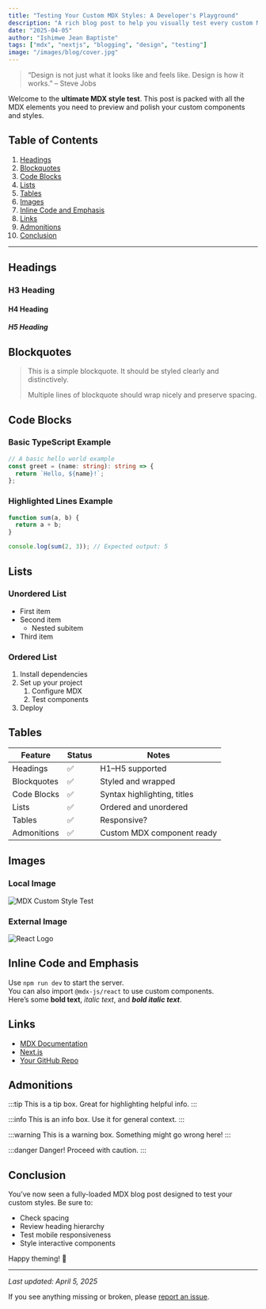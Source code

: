 ```yaml
---
title: "Testing Your Custom MDX Styles: A Developer's Playground"
description: "A rich blog post to help you visually test every custom MDX style you’ve configured, from headers to tables, code blocks, images, and more."
date: "2025-04-05"
author: "Ishimwe Jean Baptiste"
tags: ["mdx", "nextjs", "blogging", "design", "testing"]
image: "/images/blog/cover.jpg"
---
```


> “Design is not just what it looks like and feels like. Design is how it works.” – Steve Jobs

Welcome to the **ultimate MDX style test**. This post is packed with all the MDX elements you need to preview and polish your custom components and styles.

## Table of Contents

1. [Headings](#headings)
2. [Blockquotes](#blockquotes)
3. [Code Blocks](#code-blocks)
4. [Lists](#lists)
5. [Tables](#tables)
6. [Images](#images)
7. [Inline Code and Emphasis](#inline-code-and-emphasis)
8. [Links](#links)
9. [Admonitions](#admonitions)
10. [Conclusion](#conclusion)

---

## Headings

### H3 Heading

#### H4 Heading

##### H5 Heading

## Blockquotes

> This is a simple blockquote. It should be styled clearly and distinctively.
>
> Multiple lines of blockquote should wrap nicely and preserve spacing.

## Code Blocks

### Basic TypeScript Example

```ts showLineNumbers title="HelloWorld.ts"
// A basic hello world example
const greet = (name: string): string => {
  return `Hello, ${name}!`;
};
```

### Highlighted Lines Example

```js showLineNumbers {2,5} title="highlighted-example.js"
function sum(a, b) {
  return a + b;
}

console.log(sum(2, 3)); // Expected output: 5
```

## Lists

### Unordered List

- First item
- Second item
  - Nested subitem
- Third item

### Ordered List

1. Install dependencies
2. Set up your project
   1. Configure MDX
   2. Test components
3. Deploy

## Tables

| Feature     | Status | Notes                       |
| ----------- | ------ | --------------------------- |
| Headings    | ✅     | H1–H5 supported             |
| Blockquotes | ✅     | Styled and wrapped          |
| Code Blocks | ✅     | Syntax highlighting, titles |
| Lists       | ✅     | Ordered and unordered       |
| Tables      | ✅     | Responsive?                 |
| Admonitions | ✅     | Custom MDX component ready  |

## Images

### Local Image

![MDX Custom Style Test](/images/blog/cover.jpg)

### External Image

![React Logo](https://upload.wikimedia.org/wikipedia/commons/a/a7/React-icon.svg)

## Inline Code and Emphasis

Use `npm run dev` to start the server.  
You can also import `@mdx-js/react` to use custom components.  
Here’s some **bold text**, _italic text_, and **_bold italic text_**.

## Links

- [MDX Documentation](https://mdxjs.com/)
- [Next.js](https://nextjs.org/)
- [Your GitHub Repo](https://github.com/yourusername)

## Admonitions

:::tip
This is a tip box. Great for highlighting helpful info.
:::

:::info
This is an info box. Use it for general context.
:::

:::warning
This is a warning box. Something might go wrong here!
:::

:::danger
Danger! Proceed with caution.
:::

## Conclusion

You’ve now seen a fully-loaded MDX blog post designed to test your custom styles. Be sure to:

- Check spacing
- Review heading hierarchy
- Test mobile responsiveness
- Style interactive components

Happy theming! 🎨

---

_Last updated: April 5, 2025_

If you see anything missing or broken, please [report an issue](https://github.com/yourusername/blog/issues).
